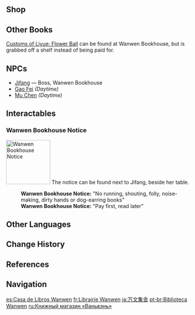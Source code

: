 {{Location Infobox
|image        = <gallery>
Wanwen Bookhouse.png|In-game
Point of Interest Wanwen Bookhouse Location.png|Map
</gallery>
|type         = Point of Interest
|region       = Liyue
|area         = Sea of Clouds
|subarea      = Liyue Harbor
|poi          = Feiyun Slope
}}
{{Location Intro|description=<p>{{If Self|Wanwen Bookhouse|It|Wanwen Bookhouse}} is a [[shop]] owned by [[Jifang]] that sells [[Books]]. The shop's stock does not refresh, and each book can only be purchased once.</p>}}

==Shop==
{{Vendor|Jifang}}

==Other Books==
[[Customs of Liyue: Flower Ball]] can be found at Wanwen Bookhouse, but is grabbed off a shelf instead of being paid for.

==NPCs==
* [[Jifang]] &mdash; Boss, Wanwen Bookhouse
* [[Gao Fei]] ''(Daytime)''
* [[Mu Chen]] ''(Daytime)''

==Interactables==
===Wanwen Bookhouse Notice===
[[File:Sign_Wanwen_Bookhouse_Notice.jpg|thumb|120px|Wanwen Bookhouse Notice]]
The notice can be found next to Jifang, beside her table.

{{Dialogue Start}}
:'''Wanwen Bookhouse Notice:''' "No running, shouting, folly, noise-making, dirty hands or dog-earring books"
:'''Wanwen Bookhouse Notice:''' "Pay first, read later"
{{Dialogue End}}
{{clr}}
==Other Languages==
{{Other Languages
|en      = Wanwen Bookhouse
|zhs     = 万文集舍
|zhs_rm  = Wànwénjíshè
|zht     = 萬文集舍
|zht_rm  = Wànwénjíshè
|zh_tl   = Wanwen Bookstore
|ja      = 万文集舎
|ja_rm   = Manbunshuusha<ref>{{Ref/Quest|Justice, for Books' Sake|note=Japanese Voice-Over}}</ref>
|ja_tl   = Wanwen Bookhouse
|ko      = {{tt|만문집사|萬文集舍}}
|ko_tl   = Wanwen Bookhouse
|es      = Casa de Libros Wanwen
|es_tl   = Wanwen Book House
|fr      = Librairie Wanwen
|fr_tl   = Wanwen Bookstore
|ru      = Книжный магазин «Ваньвэнь»
|ru_tl   = "Wanwen" Bookstore
|th      = Wanwen Bookhouse
|vi      = {{tt|Vạn Văn Tập|萬文集}}
|vi_tl   = 
|de      = Buchhandlung Wanwen
|de_tl   = Wanwen Bookstore
|id      = Wanwen Bookhouse
|pt      = Livraria Wanwen
|pt_tl   = Wanwen Bookstore
|tr      = Wanwen Kitabevi
|tr_tl   = 
|it      = Libreria Wanwen
|it_tl   = 
}}

==Change History==
{{Change History|1.0}}

==References==
{{Reflist}}

==Navigation==
{{PoI Navbox|Liyue}}

[[es:Casa de Libros Wanwen]]
[[fr:Librairie Wanwen]]
[[ja:万文集舎]]
[[pt-br:Biblioteca Wanwen]]
[[ru:Книжный магазин «Ваньвэнь»]]